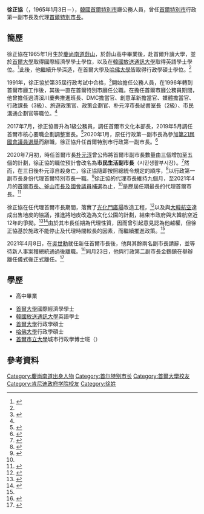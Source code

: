{{Infobox politician
| name = 徐正協<br>{{lang|ko|서정협}}
| image = 
| office = [[File:Flag_of_Seoul.svg|22px]] 第16任[[首爾特別市|首爾特別市]]行政第一副市長
| term_start = 2020年1月16日
| term_end = 2021年4月23日
| predecessor = {{link-ko|姜泰雄|강태웅}}
| successor = 曹仁棟
| office1 = [[File:Flag_of_Seoul.svg|22px]] [[首爾特別市長|首爾特別市長]]<br>（代理）
| term_start1 = 2020年7月9日
| term_end1 = 2021年4月7日
| predecessor1 = [[朴元淳|朴元淳]]
| successor1 = [[吳世勳|吳世勳]]
| birth_date = {{birth date and age|1965|1|3}}
| birth_place = {{KOR}}[[慶尚南道|慶尚南道]][[蔚山廣域市|蔚山市]]<br>{{small|（今[[蔚山廣域市|蔚山廣域市]]）}}
| death_date = 
| death_place = 
| nationality = 
| party = {{NONP}}
| educate = 
}}
'''徐正協'''（{{lang-ko|서정협}}，1965年1月3日－），[[韓國|韓國]][[首爾特別市|首爾特別市]]廳公務人員，曾任[[首爾特別市|首爾特別市]]行政第一副市長及代理[[首爾特別市長|首爾特別市長]]。

== 簡歷 ==
徐正協在1965年1月生於[[慶尚南道|慶尚南道]][[蔚山廣域市|蔚山]]，於蔚山{{link-ko|鶴城高等學校|학성고등학교}}高中畢業後，赴首爾升讀大學，並於[[首爾大學|首爾大學]]取得國際經濟學學士學位，以及在[[韓國放送通訊大學|韓國放送通訊大學]]取得英語學士學位。<ref name="BIO">{{cite news |title=서울시 비서실장에 서정협 정책기획관 보임 |url=https://www.edaily.co.kr/news/read?newsId=02020486609299712&mediaCodeNo=257 |publisher=EDaily |author=유재희 |date=2015-03-03 |language=ko |accessdate=2020-07-10 |archive-date=2020-07-10 |archive-url=https://web.archive.org/web/20200710050730/https://www.edaily.co.kr/news/read?newsId=02020486609299712&mediaCodeNo=257 }}</ref>此後，他繼續升學深造，在首爾大學及[[哈佛大學|哈佛大學]]皆取得行政學碩士學位。<ref name="BIO" />

1991年，徐正協於第35屆行政考試中合格，<ref>{{cite news|title=제35회 행시 최종합격자 발표|url=https://news.joins.com/article/2662004|publisher=中央日報|date=1991-11-22|language=ko|accessdate=2020-07-10|archive-date=2020-07-12|archive-url=https://web.archive.org/web/20200712093108/https://news.joins.com/article/2662004}}</ref>開始擔任公務人員，在1996年轉到首爾市廳工作後，其後一直在首爾特別市廳任公職。在擔任首爾市廳公務員期間，他曾擔任過清溪川慶典推進班長、DMC擔當官、創意革新擔當官、媒體擔當官、行政課長（3級）、旅遊政策官、政策企劃官、朴元淳市長祕書室長（2級）、市民溝通企劃官等職位。<ref name="BIO" /> 

2017年7月，徐正協晉升為1級公務員，調任首爾市文化本部長，2019年5月調任首爾市核心要職企劃調整室長。<ref>{{cite news|title=서울시, 직무대행 서정협은 누구?|url=http://www.seoulilbo.com/news/articleView.html?idxno=425791|publisher=首爾日報|date=2020-07-10|author=김병건|language=ko|accessdate=2020-07-10|archive-date=2020-10-23|archive-url=https://web.archive.org/web/20201023100608/http://www.seoulilbo.com/news/articleView.html?idxno=425791}}</ref>2020年1月，原任行政第一副市長{{link-ko|姜泰雄|강태웅}}為參加[[2020年大韩民国国会选举|第21屆國會議員選舉]]而辭職，徐正協升任首爾特別市行政第一副市長。<ref>{{cite news|title=서울시 행정1부시장에 서정협 기조실장|url=https://www.sedaily.com/NewsVIew/1YXP1IEPPJ|publisher=首爾經濟|date=2020-01-18|language=ko|accessdate=2020-07-10|archive-date=2020-07-12|archive-url=https://web.archive.org/web/20200712221933/https://www.sedaily.com/NewsVIew/1YXP1IEPPJ}}</ref>

2020年7月初，時任首爾市長[[朴元淳|朴元淳]]曾公佈將首爾市副市長數量由三個增加至五個的計劃，徐正協的職位預計會改名為'''市民生活副市長'''（시민생활부시장）。<ref>{{cite news|title=박원순 서울시장 “포스트 코로나 대비해 5부시장 체제 실험”|url=https://www.donga.com/news/article/all/20200707/101847785/1|publisher=東亞日報|date=2020-07-07|author=박창규|language=ko|accessdate=2020-07-10|archive-date=2020-09-08|archive-url=https://web.archive.org/web/20200908053558/https://www.donga.com/news/article/all/20200707/101847785/1}}</ref>然而，在三日後朴元淳自殺身亡，徐正協隨即按照總統令規定的順序，<ref name="DA">{{cite news|title=서정협 행정1부시장, 9개월간 서울시장 권한 대행…재보궐 내년 4월|url=https://www.donga.com/news/Society/article/all/20200710/101904254/1|publisher=東亞日報|date=2020-07-10|author=뉴시스|language=ko|accessdate=2020-07-10|archive-date=2020-08-11|archive-url=https://web.archive.org/web/20200811191523/https://www.donga.com/news/Society/article/all/20200710/101904254/1}}</ref>以行政第一副市長身份代理首爾特別市長一職。<ref>{{cite news|title=‘박원순 실종’에 서정협 행정1부시장이 직무대리|url=http://www.ilyoseoul.co.kr/news/articleView.html?idxno=405656|publisher=日曜首爾|date=2020-07-09|author=조택영|language=ko|accessdate=2020-07-10|archive-date=2020-08-30|archive-url=https://web.archive.org/web/20200830051000/http://www.ilyoseoul.co.kr/news/articleView.html?idxno=405656}}</ref>徐正協的代理市長維持九個月，至2021年4月的[[2021年大韓民國補選|首爾市長、釜山市長及國會議員補選]]為止，<ref name="DA" />是歷屆任期最長的代理首爾市長。<ref>{{cite news |title=서정협 권한대행 "새 시장 과제는 코로나·주택·미래 먹거리"|url=http://tbs.seoul.kr/news/newsView.do?typ_800=7&idx_800=3430538&seq_800=20423115 |publisher=TBS News|date=2021-04-06|author=서효선 |language=ko}}</ref>

徐正協在任代理首爾市長期間，落實了[[光化門廣場|光化門廣場]]改造工程，<ref name="S">{{cite news |title="안도와 감사"…'9개월 서울시장' 마무리 앞둔 서정협|url=https://news.naver.com/main/read.nhn?mode=LSD&mid=sec&sid1=102&oid=629&aid=0000075775 |publisher=The Fact|date=2021-04-06|language=ko}}</ref>以及與[[大韓航空|大韓航空]]達成出售地皮的協議，推進將{{lk|松峴洞 (首爾)|송현동 (서울)|松峴洞}}地皮改造為文化公園的計劃，結束市政府與大韓航空近12年的爭拗。<ref>{{cite news |title=12년째 송현동 부지 놓고 이어지는 대한항공과 서울시의 질긴 악연|url=https://www.sedaily.com/NewsVIew/1Z40E9X8KH |publisher=首爾經濟|date=2020-06-13|language=ko}}</ref><ref>{{cite news |title=서정협 서울시장 권한대행, 송현동 부지 찾는다|url=https://news.naver.com/main/read.nhn?mode=LSD&mid=sec&sid1=101&oid=014&aid=0004614017 |publisher=Finanical News|date=2021-04-05|language=ko}}</ref>由於其市長任期為代理性質，因而曾引起意見認為他越權，但徐正協基於施政不能停止及代理時間較長的因素，而繼續推進政策。<ref name="S" />

2021年4月8日，在[[吳世勳|吳世勳]]就任新任首爾市長後，他與其餘兩名副市長請辭，並等待新人事案獲總統通過後離職。<ref>{{cite news|title=서울시 부시장들 사의 표명…정무부시장 사표|url=https://www.yonhapnewstv.co.kr/news/MYH20210409002200038|publisher=[[韓聯社|韓聯社]]|date=2021-04-09|author=|language=ko|accessdate=2021-04-20|archive-date=2021-04-23|archive-url=https://web.archive.org/web/20210423090402/https://www.yonhapnewstv.co.kr/news/MYH20210409002200038|dead-url=no}}</ref>同月23日，他與行政第二副市長金鶴鎮在舉辦離任儀式後正式離任。<ref>{{cite news|title=서울시, 23일 행정 1·2부시장 이임식|url=http://news.heraldcorp.com/view.php?ud=20210421000887|publisher=Herald 經濟|date=2021-04-21|author=김유진|language=ko|accessdate=2021-04-22|archive-date=2021-04-22|archive-url=https://web.archive.org/web/20210422164010/http://news.heraldcorp.com/view.php?ud=20210421000887|dead-url=no}}</ref>

== 學歷 ==
* {{link-ko|鶴城高等學校|학성고등학교}}高中畢業
* [[首爾大學|首爾大學]]國際經濟學學士
* [[韓國放送通訊大學|韓國放送通訊大學]]英語學士
* [[首爾大學|首爾大學]]行政學碩士
* [[哈佛大學|哈佛大學]]行政學碩士
* [[首爾市立大學|首爾市立大學]]城市行政學博士班（{{link-en|準博士|All but dissertation}}）

== 參考資料 ==
{{reflist}}

{{start box}}
{{s-off}}
{{s-before|[[朴元淳|朴元淳]]}}
{{s-title|[[首爾特別市長|首爾特別市長]]{{small|（代理）}}|2020年－2021年}}
{{s-after|[[吳世勳|吳世勳]]}}
{{s-before|{{link-ko|姜泰雄|강태웅}}}}
{{s-title|[[首爾特別市|首爾特別市]]行政第一副市長|2020年－2021年}}
{{s-after|曹仁棟}}
{{end box}}
{{DEFAULTSORT:Seo}}
[[Category:慶尚南道出身人物|Category:慶尚南道出身人物]]
[[Category:首尔特别市长|Category:首尔特别市长]]
[[Category:首爾大學校友|Category:首爾大學校友]]
[[Category:肯尼迪政府学院校友|Category:肯尼迪政府学院校友]]
[[Category:徐姓|Category:徐姓]]